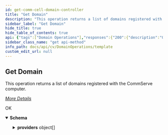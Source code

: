 ```yaml
---
id: get-comm-cell-domain-controller
title: "Get Domain"
description: "This operation returns a list of domains registered with the CommServe computer."
sidebar_label: "Get Domain"
hide_title: true
hide_table_of_contents: true
api: {"tags":["Domain Operations"],"responses":{"200":{"description":"OK","content":{"application/json":{"schema":{"type":"object","properties":{"providers":{"type":"array","items":{"type":"object","properties":{"serviceType":{"type":"integer"},"flags":{"type":"integer"},"description":{"type":"string"},"login":{"type":"string"},"enabled":{"type":"integer"},"trustedHostUser":{"type":"string"},"password":{"type":"string"},"bTrustedHostUser":{"type":"string"},"useSecureLdap":{"type":"integer"},"connectName":{"type":"string"},"port":{"type":"integer"},"bLogin":{"type":"string"},"tppm":{"type":"object","properties":{"enable":{"type":"boolean"},"tppmType":{"type":"integer"},"proxyInformation":{"type":"object","properties":{"portNumber":{"type":"integer"},"proxyEntity":{"type":"object","properties":{"clientName":{"type":"string"},"clientId":{"type":"integer"},"_type_":{"type":"integer"}}}}}}},"resourceProvider":{"type":"object","properties":{"domainName":{"type":"string"},"id":{"type":"integer"}}},"shortName":{"type":"object","properties":{"domainName":{"type":"string"},"id":{"type":"integer"}}}}}}},"x-examples":{"Example 1":{"providers":[{"serviceType":2,"flags":0,"description":"","login":"gbuilder","enabled":1,"trustedHostUser":"gbuilder","password":"3fc6a1ae5e2a31de47e4143b439590b5f614fad96bf545daa","bTrustedHostUser":"","useSecureLdap":0,"connectName":"test.cv.com","port":0,"bLogin":"gbuilder","tppm":{"enable":false,"tppmType":4,"proxyInformation":{"portNumber":0,"proxyEntity":{"clientName":"0","clientId":0,"_type_":3}}},"resourceProvider":{"domainName":"Qinetix Commcell","id":0},"shortName":{"domainName":"commvault-nj","id":1}},{"serviceType":2,"flags":0,"description":"","login":"administrator","enabled":1,"trustedHostUser":"administrator","password":"387be93ed16c19268f4ff02fa18b27d38492dc181e19376df","bTrustedHostUser":"","useSecureLdap":0,"connectName":"commvault365.com","port":0,"bLogin":"administrator","tppm":{"enable":false,"tppmType":4,"proxyInformation":{"portNumber":0,"proxyEntity":{"clientName":"0","clientId":0,"_type_":3}}},"resourceProvider":{"domainName":"Qinetix Commcell","id":0},"shortName":{"domainName":"COMMVAULT365","id":2}}]}}},"examples":{"Domain":{"value":{"providers":[{"serviceType":2,"flags":0,"description":"","login":"gbuilder","enabled":1,"trustedHostUser":"gbuilder","password":"3fc6a1ae5e2a31de47e4143b439590b5f614fad96bf545daa","bTrustedHostUser":"","useSecureLdap":0,"connectName":"test.cv.com","port":0,"bLogin":"gbuilder","tppm":{"enable":false,"tppmType":4,"proxyInformation":{"portNumber":0,"proxyEntity":{"clientName":"0","clientId":0,"_type_":3}}},"resourceProvider":{"domainName":"Qinetix Commcell","id":0},"shortName":{"domainName":"commvault-nj","id":1}},{"serviceType":2,"flags":0,"description":"","login":"administrator","enabled":1,"trustedHostUser":"administrator","password":"387be93ed16c19268f4ff02fa18b27d38492dc181e19376df","bTrustedHostUser":"","useSecureLdap":0,"connectName":"commvault365.com","port":0,"bLogin":"administrator","tppm":{"enable":false,"tppmType":4,"proxyInformation":{"portNumber":0,"proxyEntity":{"clientName":"0","clientId":0,"_type_":3}}},"resourceProvider":{"domainName":"Qinetix Commcell","id":0},"shortName":{"domainName":"COMMVAULT365","id":2}}]}}}}}}},"operationId":"get-CommCell-DomainController","description":"This operation returns a list of domains registered with the CommServe computer.\n\n[_More Details_](http://documentation.commvault.com/commvault/v11/article?p=92525_1.htm)\n","method":"get","path":"/CommCell/DomainController","servers":[{"url":"http://{hostname}/webconsole/api","variables":{"hostname":{"default":"localhost","description":"Webconsole"}}}],"info":{"title":"Template","contact":{},"version":"1.0","description":"Template"},"postman":{"name":"Get Domain","description":{"content":"This operation returns a list of domains registered with the CommServe computer.\n\n[_More Details_](http://documentation.commvault.com/commvault/v11/article?p=92525_1.htm)\n","type":"text/plain"},"url":{"path":["CommCell","DomainController"],"host":["{{baseUrl}}"],"query":[],"variable":[]},"header":[{"key":"Accept","value":"application/json"}],"method":"GET"}}
sidebar_class_name: "get api-method"
info_path: docs/api/cv/DomainOperations/template
custom_edit_url: null
---
```



## Get Domain



This operation returns a list of domains registered with the CommServe computer.

[_More Details_](http://documentation.commvault.com/commvault/v11/article?p=92525_1.htm)


<div><ApiTabs><TabItem label={"200"} value={"200"}><div>

OK

</div><div><MimeTabs schemaType={"response"}><TabItem label={"application/json"} value={"application/json"}><SchemaTabs><TabItem label={"Schema"} value={"Schema"}><details style={{}} data-collapsed={false} open={true}><summary style={{"textAlign":"left"}}><strong>Schema</strong></summary><div style={{"textAlign":"left","marginLeft":"1rem"}}></div><ul style={{"marginLeft":"1rem"}}><SchemaItem collapsible={true} className={"schemaItem"}><details style={{}}><summary style={{}}><strong>providers</strong><span style={{"opacity":"0.6"}}> object[]</span></summary><div style={{"marginLeft":"1rem"}}><SchemaItem collapsible={false} name={"serviceType"} required={false} deprecated={undefined} schemaDescription={undefined} schemaName={"integer"} qualifierMessage={undefined} defaultValue={undefined}></SchemaItem><SchemaItem collapsible={false} name={"flags"} required={false} deprecated={undefined} schemaDescription={undefined} schemaName={"integer"} qualifierMessage={undefined} defaultValue={undefined}></SchemaItem><SchemaItem collapsible={false} name={"description"} required={false} deprecated={undefined} schemaDescription={undefined} schemaName={"string"} qualifierMessage={undefined} defaultValue={undefined}></SchemaItem><SchemaItem collapsible={false} name={"login"} required={false} deprecated={undefined} schemaDescription={undefined} schemaName={"string"} qualifierMessage={undefined} defaultValue={undefined}></SchemaItem><SchemaItem collapsible={false} name={"enabled"} required={false} deprecated={undefined} schemaDescription={undefined} schemaName={"integer"} qualifierMessage={undefined} defaultValue={undefined}></SchemaItem><SchemaItem collapsible={false} name={"trustedHostUser"} required={false} deprecated={undefined} schemaDescription={undefined} schemaName={"string"} qualifierMessage={undefined} defaultValue={undefined}></SchemaItem><SchemaItem collapsible={false} name={"password"} required={false} deprecated={undefined} schemaDescription={undefined} schemaName={"string"} qualifierMessage={undefined} defaultValue={undefined}></SchemaItem><SchemaItem collapsible={false} name={"bTrustedHostUser"} required={false} deprecated={undefined} schemaDescription={undefined} schemaName={"string"} qualifierMessage={undefined} defaultValue={undefined}></SchemaItem><SchemaItem collapsible={false} name={"useSecureLdap"} required={false} deprecated={undefined} schemaDescription={undefined} schemaName={"integer"} qualifierMessage={undefined} defaultValue={undefined}></SchemaItem><SchemaItem collapsible={false} name={"connectName"} required={false} deprecated={undefined} schemaDescription={undefined} schemaName={"string"} qualifierMessage={undefined} defaultValue={undefined}></SchemaItem><SchemaItem collapsible={false} name={"port"} required={false} deprecated={undefined} schemaDescription={undefined} schemaName={"integer"} qualifierMessage={undefined} defaultValue={undefined}></SchemaItem><SchemaItem collapsible={false} name={"bLogin"} required={false} deprecated={undefined} schemaDescription={undefined} schemaName={"string"} qualifierMessage={undefined} defaultValue={undefined}></SchemaItem><SchemaItem collapsible={true} className={"schemaItem"}><details style={{}}><summary style={{}}><strong>tppm</strong><span style={{"opacity":"0.6"}}> object</span></summary><div style={{"marginLeft":"1rem"}}><SchemaItem collapsible={false} name={"enable"} required={false} deprecated={undefined} schemaDescription={undefined} schemaName={"boolean"} qualifierMessage={undefined} defaultValue={undefined}></SchemaItem><SchemaItem collapsible={false} name={"tppmType"} required={false} deprecated={undefined} schemaDescription={undefined} schemaName={"integer"} qualifierMessage={undefined} defaultValue={undefined}></SchemaItem><SchemaItem collapsible={true} className={"schemaItem"}><details style={{}}><summary style={{}}><strong>proxyInformation</strong><span style={{"opacity":"0.6"}}> object</span></summary><div style={{"marginLeft":"1rem"}}><SchemaItem collapsible={false} name={"portNumber"} required={false} deprecated={undefined} schemaDescription={undefined} schemaName={"integer"} qualifierMessage={undefined} defaultValue={undefined}></SchemaItem><SchemaItem collapsible={true} className={"schemaItem"}><details style={{}}><summary style={{}}><strong>proxyEntity</strong><span style={{"opacity":"0.6"}}> object</span></summary><div style={{"marginLeft":"1rem"}}><SchemaItem collapsible={false} name={"clientName"} required={false} deprecated={undefined} schemaDescription={undefined} schemaName={"string"} qualifierMessage={undefined} defaultValue={undefined}></SchemaItem><SchemaItem collapsible={false} name={"clientId"} required={false} deprecated={undefined} schemaDescription={undefined} schemaName={"integer"} qualifierMessage={undefined} defaultValue={undefined}></SchemaItem><SchemaItem collapsible={false} name={"_type_"} required={false} deprecated={undefined} schemaDescription={undefined} schemaName={"integer"} qualifierMessage={undefined} defaultValue={undefined}></SchemaItem></div></details></SchemaItem></div></details></SchemaItem></div></details></SchemaItem><SchemaItem collapsible={true} className={"schemaItem"}><details style={{}}><summary style={{}}><strong>resourceProvider</strong><span style={{"opacity":"0.6"}}> object</span></summary><div style={{"marginLeft":"1rem"}}><SchemaItem collapsible={false} name={"domainName"} required={false} deprecated={undefined} schemaDescription={undefined} schemaName={"string"} qualifierMessage={undefined} defaultValue={undefined}></SchemaItem><SchemaItem collapsible={false} name={"id"} required={false} deprecated={undefined} schemaDescription={undefined} schemaName={"integer"} qualifierMessage={undefined} defaultValue={undefined}></SchemaItem></div></details></SchemaItem><SchemaItem collapsible={true} className={"schemaItem"}><details style={{}}><summary style={{}}><strong>shortName</strong><span style={{"opacity":"0.6"}}> object</span></summary><div style={{"marginLeft":"1rem"}}><SchemaItem collapsible={false} name={"domainName"} required={false} deprecated={undefined} schemaDescription={undefined} schemaName={"string"} qualifierMessage={undefined} defaultValue={undefined}></SchemaItem><SchemaItem collapsible={false} name={"id"} required={false} deprecated={undefined} schemaDescription={undefined} schemaName={"integer"} qualifierMessage={undefined} defaultValue={undefined}></SchemaItem></div></details></SchemaItem></div></details></SchemaItem></ul></details></TabItem><TabItem label={"Example (from schema)"} value={"Example (from schema)"}><ResponseSamples responseExample={"{\n  \"providers\": [\n    {\n      \"serviceType\": 0,\n      \"flags\": 0,\n      \"description\": \"string\",\n      \"login\": \"string\",\n      \"enabled\": 0,\n      \"trustedHostUser\": \"string\",\n      \"password\": \"string\",\n      \"bTrustedHostUser\": \"string\",\n      \"useSecureLdap\": 0,\n      \"connectName\": \"string\",\n      \"port\": 0,\n      \"bLogin\": \"string\",\n      \"tppm\": {\n        \"enable\": true,\n        \"tppmType\": 0,\n        \"proxyInformation\": {\n          \"portNumber\": 0,\n          \"proxyEntity\": {\n            \"clientName\": \"string\",\n            \"clientId\": 0,\n            \"_type_\": 0\n          }\n        }\n      },\n      \"resourceProvider\": {\n        \"domainName\": \"string\",\n        \"id\": 0\n      },\n      \"shortName\": {\n        \"domainName\": \"string\",\n        \"id\": 0\n      }\n    }\n  ]\n}"} language={"json"}></ResponseSamples></TabItem><TabItem label={" Domain"} value={" Domain"}><ResponseSamples responseExample={"{\n  \"providers\": [\n    {\n      \"serviceType\": 2,\n      \"flags\": 0,\n      \"description\": \"\",\n      \"login\": \"gbuilder\",\n      \"enabled\": 1,\n      \"trustedHostUser\": \"gbuilder\",\n      \"password\": \"3fc6a1ae5e2a31de47e4143b439590b5f614fad96bf545daa\",\n      \"bTrustedHostUser\": \"\",\n      \"useSecureLdap\": 0,\n      \"connectName\": \"test.cv.com\",\n      \"port\": 0,\n      \"bLogin\": \"gbuilder\",\n      \"tppm\": {\n        \"enable\": false,\n        \"tppmType\": 4,\n        \"proxyInformation\": {\n          \"portNumber\": 0,\n          \"proxyEntity\": {\n            \"clientName\": \"0\",\n            \"clientId\": 0,\n            \"_type_\": 3\n          }\n        }\n      },\n      \"resourceProvider\": {\n        \"domainName\": \"Qinetix Commcell\",\n        \"id\": 0\n      },\n      \"shortName\": {\n        \"domainName\": \"commvault-nj\",\n        \"id\": 1\n      }\n    },\n    {\n      \"serviceType\": 2,\n      \"flags\": 0,\n      \"description\": \"\",\n      \"login\": \"administrator\",\n      \"enabled\": 1,\n      \"trustedHostUser\": \"administrator\",\n      \"password\": \"387be93ed16c19268f4ff02fa18b27d38492dc181e19376df\",\n      \"bTrustedHostUser\": \"\",\n      \"useSecureLdap\": 0,\n      \"connectName\": \"commvault365.com\",\n      \"port\": 0,\n      \"bLogin\": \"administrator\",\n      \"tppm\": {\n        \"enable\": false,\n        \"tppmType\": 4,\n        \"proxyInformation\": {\n          \"portNumber\": 0,\n          \"proxyEntity\": {\n            \"clientName\": \"0\",\n            \"clientId\": 0,\n            \"_type_\": 3\n          }\n        }\n      },\n      \"resourceProvider\": {\n        \"domainName\": \"Qinetix Commcell\",\n        \"id\": 0\n      },\n      \"shortName\": {\n        \"domainName\": \"COMMVAULT365\",\n        \"id\": 2\n      }\n    }\n  ]\n}"} language={"json"}></ResponseSamples></TabItem></SchemaTabs></TabItem></MimeTabs></div></TabItem></ApiTabs></div>
      